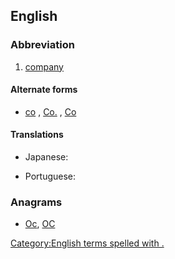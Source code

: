 {{also|Appendix:Variations of "co"}}
==English==

===Abbreviation===
{{en-abbr}}

# [[company]]

====Alternate forms====
* [[co]] , [[Co.]] , [[Co]]

====Translations====
{{trans-top|company}}
* Japanese: {{t|ja|社|tr=しゃ, sha}}
{{trans-mid}}
* Portuguese: {{t|pt|cia.}}
{{trans-bottom}}

===Anagrams===
* [[Oc#English|Oc]], [[OC#English|OC]]

[[Category:English terms spelled with .]]
